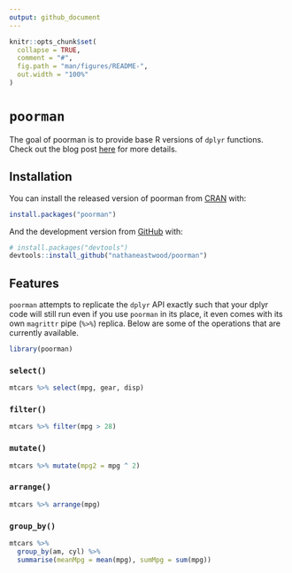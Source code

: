 ```yaml
---
output: github_document
---
```


<!-- README.md is generated from README.Rmd. Please edit that file -->

```r
knitr::opts_chunk$set(
  collapse = TRUE,
  comment = "#",
  fig.path = "man/figures/README-",
  out.width = "100%"
)
```

# `poorman`

<!-- badges: start -->
<!-- badges: end -->

The goal of poorman is to provide base R versions of `dplyr` functions. Check out the blog post [here](https://nathaneastwood.github.io/2020/02/15/building-a-base-dplyr-with-primitives/) for more details.

## Installation

You can install the released version of poorman from [CRAN](https://CRAN.R-project.org) with:

``` r
install.packages("poorman")
```

And the development version from [GitHub](https://github.com/) with:

``` r
# install.packages("devtools")
devtools::install_github("nathaneastwood/poorman")
```

## Features

`poorman` attempts to replicate the `dplyr` API exactly such that your dplyr code will still run even if you use `poorman` in its place, it even comes with its own `magrittr` pipe (`%>%`) replica. Below are some of the operations that are currently available.

```r
library(poorman)
```

### `select()`

```r
mtcars %>% select(mpg, gear, disp)
```

### `filter()`

```r
mtcars %>% filter(mpg > 28)
```

### `mutate()`

```r
mtcars %>% mutate(mpg2 = mpg ^ 2)
```

### `arrange()`

```r
mtcars %>% arrange(mpg)
```

### `group_by()`

```r
mtcars %>%
  group_by(am, cyl) %>%
  summarise(meanMpg = mean(mpg), sumMpg = sum(mpg))
```
